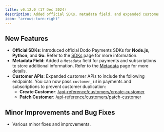 ```yaml
---
title: v0.12.0 (17 Dec 2024)
description: Added official SDKs, metadata field, and expanded customer APIs with minor improvements and bug fixes.
icon: "arrows-turn-right"
---
```


## New Features
- **Official SDKs**: Introduced official Dodo Payments SDKs for **Node.js**, **Python**, and **Go**. Refer to the [SDKs](/api-reference/dodo-payments-sdks) page for more information.
- **Metadata Field**: Added a `Metadata` field for payments and subscriptions to store additional information. Refer to the [Metadata](/api-reference/metadata) page for more details.
- **Customer APIs**: Expanded customer APIs to include the following endpoints. You can now pass `customer_id` in payments and subscriptions to prevent customer duplication:
    - **Create Customer**: [/api-reference/customers/create-customer](/api-reference/customers/create-customer)
    - **Patch Customer**: [/api-reference/customers/patch-customer](/api-reference/customers/patch-customer)

## Minor Improvements and Bug Fixes
- Various minor fixes and improvements.